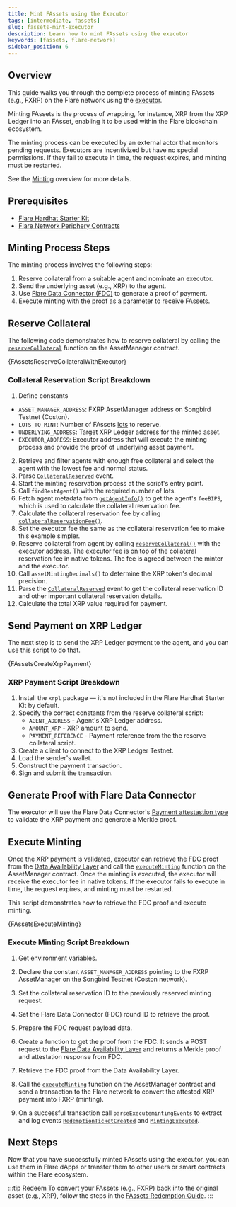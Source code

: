 ```yaml
---
title: Mint FAssets using the Executor
tags: [intermediate, fassets]
slug: fassets-mint-executor
description: Learn how to mint FAssets using the executor
keywords: [fassets, flare-network]
sidebar_position: 6
---
```



## Overview

This guide walks you through the complete process of minting FAssets (e.g., FXRP) on the Flare network using the [executor](/fassets/minting#executor-role).

Minting FAssets is the process of wrapping, for instance, XRP from the XRP Ledger into an FAsset, enabling it to be used within the Flare blockchain ecosystem.

The minting process can be executed by an external actor that monitors pending requests.
Executors are incentivized but have no special permissions.
If they fail to execute in time, the request expires, and minting must be restarted.

See the [Minting](/fassets/minting) overview for more details.

## Prerequisites

- [Flare Hardhat Starter Kit](/network/guides/hardhat-foundry-starter-kit)
- [Flare Network Periphery Contracts](https://www.npmjs.com/package/@flarenetwork/flare-periphery-contracts)

## Minting Process Steps

The minting process involves the following steps:

1. Reserve collateral from a suitable agent and nominate an executor.
2. Send the underlying asset (e.g., XRP) to the agent.
3. Use [Flare Data Connector (FDC)](/fdc/overview) to generate a proof of payment.
4. Execute minting with the proof as a parameter to receive FAssets.

## Reserve Collateral

The following code demonstrates how to reserve collateral by calling the [`reserveCollateral`](/fassets/reference/IAssetManager#reservecollateral) function on the AssetManager contract.

<CodeBlock language="typescript" title="scripts/fassets/reserveCollateral.ts">
  {FAssetsReserveCollateralWithExecutor}
</CodeBlock>

### Collateral Reservation Script Breakdown

1. Define constants

- `ASSET_MANAGER_ADDRESS`: FXRP AssetManager address on Songbird Testnet (Coston).
- `LOTS_TO_MINT`: Number of FAssets [lots](/fassets/minting#lots) to reserve.
- `UNDERLYING_ADDRESS`: Target XRP Ledger address for the minted asset.
- `EXECUTOR_ADDRESS`: Executor address that will execute the minting process and provide the proof of underlying asset payment.

2. Retrieve and filter agents with enough free collateral and select the agent with the lowest fee and normal status.
3. Parse [`CollateralReserved`](/fassets/reference/IAssetManagerEvents#collateralreserved) event.
4. Start the minting reservation process at the script's entry point.
5. Call `findBestAgent()` with the required number of lots.
6. Fetch agent metadata from [`getAgentInfo()`](/fassets/reference/IAssetManager#getagentinfo) to get the agent's `feeBIPS`, which is used to calculate the collateral reservation fee.
7. Calculate the collateral reservation fee by calling [`collateralReservationFee()`](/fassets/reference/IAssetManager#collateralreservationfee).
8. Set the executor fee the same as the collateral reservation fee to make this example simpler.
9. Reserve collateral from agent by calling [`reserveCollateral()`](/fassets/reference/IAssetManager#reservecollateral) with the executor address.
   The executor fee is on top of the collateral reservation fee in native tokens.
   The fee is agreed between the minter and the executor.
10. Call `assetMintingDecimals()` to determine the XRP token's decimal precision.
11. Parse the [`CollateralReserved`](/fassets/reference/IAssetManagerEvents#collateralreserved) event to get the collateral reservation ID and other important collateral reservation details.
12. Calculate the total XRP value required for payment.

## Send Payment on XRP Ledger

The next step is to send the XRP Ledger payment to the agent, and you can use this script to do that.

<CodeBlock language="typescript" title="scripts/fassets/xrpPayment.ts">
  {FAssetsCreateXrpPayment}
</CodeBlock>

### XRP Payment Script Breakdown

1. Install the `xrpl` package — it's not included in the Flare Hardhat Starter Kit by default.
2. Specify the correct constants from the reserve collateral script:
   - `AGENT_ADDRESS` - Agent's XRP Ledger address.
   - `AMOUNT_XRP` - XRP amount to send.
   - `PAYMENT_REFERENCE` - Payment reference from the the reserve collateral script.
3. Create a client to connect to the XRP Ledger Testnet.
4. Load the sender's wallet.
5. Construct the payment transaction.
6. Sign and submit the transaction.

## Generate Proof with Flare Data Connector

The executor will use the Flare Data Connector's [Payment attestastion type](/fdc/guides/hardhat/payment) to validate the XRP payment and generate a Merkle proof.

## Execute Minting

Once the XRP payment is validated, executor can retrieve the FDC proof from the [Data Availability Layer](/fdc/overview#data-availability-layer) and call the [`executeMinting`](/fassets/reference/IAssetManager#executeminting) function on the AssetManager contract.
Once the minting is executed, the executor will receive the executor fee in native tokens.
If the executor fails to execute in time, the request expires, and minting must be restarted.

This script demonstrates how to retrieve the FDC proof and execute minting.

<CodeBlock language="typescript" title="scripts/fassets/executeMinting.ts">
  {FAssetsExecuteMinting}
</CodeBlock>

### Execute Minting Script Breakdown

1. Get environment variables.
2. Declare the constant `ASSET_MANAGER_ADDRESS` pointing to the FXRP AssetManager on the Songbird Testnet (Coston network).

3. Set the collateral reservation ID to the previously reserved minting request.
4. Set the Flare Data Connector (FDC) round ID to retrieve the proof.
5. Prepare the FDC request payload data.
6. Create a function to get the proof from the FDC.
   It sends a POST request to the [Flare Data Availability Layer](/fdc/overview#data-availability-layer) and returns a Merkle proof and attestation response from FDC.
7. Retrieve the FDC proof from the Data Availability Layer.
8. Call the [`executeMinting`](/fassets/reference/IAssetManager#executeminting) function on the AssetManager contract and send a transaction to the Flare network to convert the attested XRP payment into FXRP (minting).
9. On a successful transaction call `parseExecutemintingEvents` to extract and log events [`RedemptionTicketCreated`](/fassets/reference/IAssetManagerEvents#redemptionticketcreated) and [`MintingExecuted`](/fassets/reference/IAssetManagerEvents#mintingexecuted).

## Next Steps

Now that you have successfully minted FAssets using the executor, you can use them in Flare dApps or transfer them to other users or smart contracts within the Flare ecosystem.

:::tip Redeem
To convert your FAssets (e.g., FXRP) back into the original asset (e.g., XRP), follow the steps in the [FAssets Redemption Guide](/fassets/developer-guides/fassets-redeem).
:::
